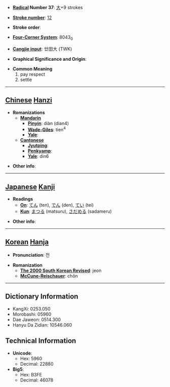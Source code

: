 * '''[[Wiktionary:Chinese radical index| Radical]] Number 37''': [[Wiktionary:Chinese radical index 大|大]]+9 strokes

* '''[[Wiktionary:Chinese total strokes index|Stroke number]]''': [[Wiktionary:Chinese total strokes index 12|12]]

* '''Stroke order''': 

* '''[[Wiktionary:Chinese four corner index|Four-Corner System]]''': 8043<sub>0</sub>

* '''[[Wiktionary:Chinese Cangjie index|Cangjie input]]''': 廿田大 (TWK)

* '''Graphical Significance and Origin''': 

* '''Common Meaning'''
*#pay respect
*# settle


----

== [[Chinese]] [[Hanzi]] ==

* '''Romanizations'''
** '''[[Mandarin]]'''
*** '''[[Pinyin]]''': diàn (dian4)
*** '''[[Wade-Giles]]''': tien<sup>4</sup>
*** '''[[Yale]]''': 
** '''[[Cantonese]]'''
*** '''[[Jyutping]]''':
*** '''[[Penkyamp]]''': 
*** '''[[Yale]]''': din6

* '''Other info''': 

----

== [[Japanese]] [[Kanji]] ==

* '''Readings'''
** '''[[On]]''': [[てん]] (ten), [[でん]] (den), [[てい]] (tei)
** '''[[Kun]]''': [[まつる]] (matsuru), [[さだめる]] (sadameru)

* '''Other info''':  

----

== [[Korean]] [[Hanja]] ==

* '''Pronunciation''': 전

* '''Romanization'''
** '''[[The 2000 South Korean Revised Romanization|The 2000 South Korean Revised]]''': jeon
** '''[[McCune-Reischauer]]''': chŏn

----

== Dictionary Information ==

* KangXi: 0253.050
* Morobashi: 05960
* Dae Jaweon: 0514.300
* Hanyu Da Zidian: 10546.060

== Technical Information ==

* '''Unicode''':
** Hex: 5960
** Decimal: 22880
* '''Big5''':
** Hex: B3FE
** Decimal: 46078